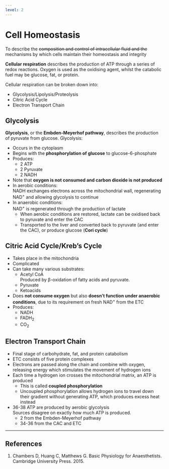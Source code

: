 ```yaml
---
level: 2
---
```



# Cell Homeostasis

:::CICM
To describe the ~~composition and control of intracellular fluid and the~~ mechanisms by which cells maintain their homeostasis and integrity
:::


**Cellular respiration** describes the production of ATP through a series of redox reactions. Oxygen is used as the oxidising agent, whilst the catabolic fuel may be glucose, fat, or protein.

Cellular respiration can be broken down into:

* Glycolysis/Lipolysis/Proteolysis
* Citric Acid Cycle
* Electron Transport Chain

## Glycolysis

**Glycolysis**, or the **Embden-Meyerhof pathway**, describes the production of pyruvate from glucose. Glycolysis:

* Occurs in the cytoplasm
* Begins with the **phosphorylation of glucose** to glucose-6-phosphate
* Produces:
  * 2 ATP
  * 2 Pyruvate
  * 2 NADH


* Note that **oxygen is not consumed and carbon dioxide is not produced**
* In aerobic conditions:\
NADH exchanges electrons across the mitochondrial wall, regenerating NAD^+^ and allowing glycolysis to continue
* In anaerobic conditions:\
  NAD^+^ is regenerated through the production of lactate
    * When aerobic conditions are restored, lactate can be oxidised back to pyruvate and enter the CAC
    * Transported to the liver and converted back to pyruvate (and enter the CAC), or produce glucose (**Cori cycle**)

## Citric Acid Cycle/Kreb's Cycle

* Takes place in the mitochondria
* Complicated 
* Can take many various substrates:
  * Acetyl CoA\
  Produced by β-oxidation of fatty acids and pyruvate.
  * Pyruvate
  * Ketoacids
* Does **not consume oxygen** but also **doesn't function under anaerobic conditions**, due to its requirement on fresh NAD^+^ from the ETC
* Produces:
  * NADH
  * FADH~2~
  * CO~2~

## Electron Transport Chain

* Final stage of carbohydrate, fat, and protein catabolism
* ETC consists of five protein complexes
* Electrons are passed along the chain and combine with oxygen, releasing energy which stimulates the movement of hydrogen ions
* Each time a hydrogen ion crosses the mitochondrial matrix, an ATP is produced
  * This is called **coupled phosphorylation**
  * Uncoupled phosphorylation allows hydrogen ions to travel down their gradient without generating ATP, which produces excess heat instead
* 36-38 ATP are produced by aerobic glycolysis\
Sources disagree on exactly how much ATP is produced.
  * 2 from the Embden-Meyerhof pathway
  * 34-36 from the CAC and ETC


---

## References

1. Chambers D, Huang C, Matthews G. Basic Physiology for Anaesthetists. Cambridge University Press. 2015.
